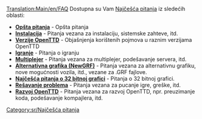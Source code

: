 [[Translation:Main/en/FAQ]]{{en/-}}{{sr/Sadržaj}}
Dostupna su Vam [http://www.wikipedia.org/wiki/FAQ Najčešća pitanja] iz sledećih oblasti:

*'''[[Main/sr/Najčešća opšta pitanja|Opšta pitanja]]''' - Opšta pitanja
*'''[[Main/sr/Najčešća pitanja o instalaciji|Instalacija]]''' - Pitanja vezana za instalaciju, sistemske zahteve, itd.
*'''[[Main/sr/Najčešća pitanja o verzijama OpenTTD|Verzije OpenTTD]]''' - Objašnjenja korištenih pojmova u raznim verzijama OpenTTD
*'''[[Main/sr/Najčešća pitanja o igranju|Igranje]]''' - Pitanja o igranju
*'''[[Main/sr/Najčešća pitanja o multiplejeru|Multiplejer]]''' - Pitanja vezana za multiplejer, podešavanje servera, itd.
*'''[[Main/sr/Najčešća pitanja o alternativnoj grafici (NewGRF)|Alternativna grafika (NewGRF)]]''' - Pitanja vezana za alternativnu grafiku, nove mogućnosti vozila, itd., vezane za .GRF fajlove.
*'''[[Main/sr/Najčešća pitanja o 32 bitnoj grafici|Najčešća pitanja o 32 bitnoj grafici]]''' - Pitanja o 32 bitnoj grafici.
*'''[[Main/sr/Najčešća pitanja o rešavanju problema|Rešavanje problema]]''' - Pitanja vezana za pucanje igre, greške, itd.
*'''[[Main/sr/Najčešća pitanja o razvoju OpenTTD|Razvoj OpenTTD]]''' - Pitanja vezana za razvoj OpenTTD, npr. preuzimanje koda, podešavanje kompajlera, itd.

[[Category:sr/Najčešća pitanja]]